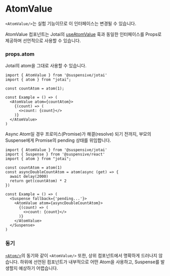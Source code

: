 
# AtomValue

<Callout type='experimental'>

`<AtomValue/>`는 실험 기능이므로 이 인터페이스는 변경될 수 있습니다.

</Callout>

AtomValue 컴포넌트는 Jotai의 [useAtomValue](https://jotai.org/docs/core/use-atom#useatomvalue) 훅과 동일한 인터페이스를 Props로 제공하며 선언적으로 사용할 수 있습니다.

### props.atom

Jotai의 atom을 그대로 사용할 수 있습니다.

```tsx /AtomValue/
import { AtomValue } from '@suspensive/jotai'
import { atom } from "jotai";

const countAtom = atom(1);

const Example = () => (
  <AtomValue atom={countAtom}>
    {(count) => (
      <>count: {count}</>
    )}
  </AtomValue>
)
```

Async Atom일 경우 프로미스(Promise)가 해결(resolve) 되기 전까지, 부모의 Suspense에게 Promise의 pending 상태를 위임합니다.

```tsx /AtomValue/
import { AtomValue } from '@suspensive/jotai'
import { Suspense } from '@suspensive/react'
import { atom } from "jotai";

const countAtom = atom(1)
const asyncDoubleCountAtom = atom(async (get) => {
  await delay(2000)
  return get(countAtom) * 2
})

const Example = () => (
  <Suspense fallback={'pending...'}>
    <AtomValue atom={asyncDoubleCountAtom}>
      {(count) => (
        <>count: {count}</>
      )}
    </AtomValue>
  </Suspense>
)
```

### 동기

[`<Atom/>`](https://suspensive.org/ko/docs/jotai/Atom)의 동기와 같이 `<AtomValue/>` 또한, 상위 컴포넌트에서 명확하게 드러나지 않습니다. 하위에 선언된 컴포넌트가 내부적으로 어떤 Atom을 사용하고, Suspense를 발생할지 예상하기 어렵습니다.
